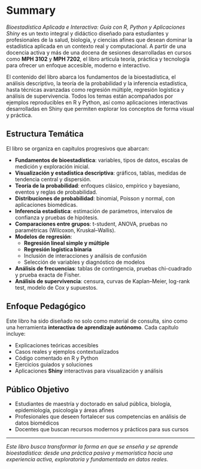 # Summary


*Bioestadística Aplicada e Interactiva: Guía con R, Python y Aplicaciones Shiny* es un texto integral y didáctico diseñado para estudiantes y profesionales de la salud, biología, y ciencias afines que desean dominar la estadística aplicada en un contexto real y computacional. A partir de una docencia activa y más de una docena de sesiones desarrolladas en cursos como **MPH 3102** y **MPH 7202**, el libro articula teoría, práctica y tecnología para ofrecer un enfoque accesible, moderno e interactivo.

El contenido del libro abarca los fundamentos de la bioestadística, el análisis descriptivo, la teoría de la probabilidad y la inferencia estadística, hasta técnicas avanzadas como regresión múltiple, regresión logística y análisis de supervivencia. Todos los temas están acompañados por ejemplos reproducibles en R y Python, así como aplicaciones interactivas desarrolladas en Shiny que permiten explorar los conceptos de forma visual y práctica.

## Estructura Temática

El libro se organiza en capítulos progresivos que abarcan:

-   **Fundamentos de bioestadística**: variables, tipos de datos, escalas de medición y exploración inicial.
-   **Visualización y estadística descriptiva**: gráficos, tablas, medidas de tendencia central y dispersión.
-   **Teoría de la probabilidad**: enfoques clásico, empírico y bayesiano, eventos y reglas de probabilidad.
-   **Distribuciones de probabilidad**: binomial, Poisson y normal, con aplicaciones biomédicas.
-   **Inferencia estadística**: estimación de parámetros, intervalos de confianza y pruebas de hipótesis.
-   **Comparaciones entre grupos**: t-student, ANOVA, pruebas no paramétricas (Wilcoxon, Kruskal–Wallis).
-   **Modelos de regresión**:
    -   **Regresión lineal simple y múltiple**
    -   **Regresión logística binaria**
    -   Inclusión de interacciones y análisis de confusión
    -   Selección de variables y diagnóstico de modelos
-   **Análisis de frecuencias**: tablas de contingencia, pruebas chi-cuadrado y prueba exacta de Fisher.
-   **Análisis de supervivencia**: censura, curvas de Kaplan–Meier, log-rank test, modelo de Cox y supuestos.

## Enfoque Pedagógico

Este libro ha sido diseñado no solo como material de consulta, sino como una herramienta **interactiva de aprendizaje autónomo**. Cada capítulo incluye:

-   Explicaciones teóricas accesibles
-   Casos reales y ejemplos contextualizados
-   Código comentado en R y Python
-   Ejercicios guiados y soluciones
-   Aplicaciones **Shiny** interactivas para visualización y análisis

## Público Objetivo

-   Estudiantes de maestría y doctorado en salud pública, biología, epidemiología, psicología y áreas afines
-   Profesionales que deseen fortalecer sus competencias en análisis de datos biomédicos
-   Docentes que buscan recursos modernos y prácticos para sus cursos

------------------------------------------------------------------------

*Este libro busca transformar la forma en que se enseña y se aprende bioestadística: desde una práctica pasiva y memorística hacia una experiencia activa, exploratoria y fundamentada en datos reales.*
